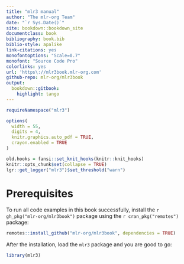 ```yaml
---
title: "mlr3 manual"
author: "The mlr-org Team"
date: "`r Sys.Date()`"
site: bookdown::bookdown_site
documentclass: book
bibliography: book.bib
biblio-style: apalike
link-citations: yes
monofontoptions: "Scale=0.7"
monofont: "Source Code Pro"
colorlinks: yes
url: 'https\://mlr3book.mlr-org.com'
github-repo: mlr-org/mlr3book
output:
  bookdown::gitbook:
    highlight: tango
---
```


```r
requireNamespace("mlr3")

options(
  width = 55,
  digits = 4,
  knitr.graphics.auto_pdf = TRUE,
  crayon.enabled = TRUE
)

old.hooks = fansi::set_knit_hooks(knitr::knit_hooks)
knitr::opts_chunk$set(collapse = TRUE)
lgr::get_logger("mlr3")$set_threshold("warn")
```

# Prerequisites

To run all code examples in this book successfully, install the `r gh_pkg("mlr-org/mlr3book")` package using the `r cran_pkg("remotes")` package:

```r
remotes::install_github("mlr-org/mlr3book", dependencies = TRUE)
```

After the installation, load the `mlr3` package and you are good to go:

```r
library(mlr3)
```
